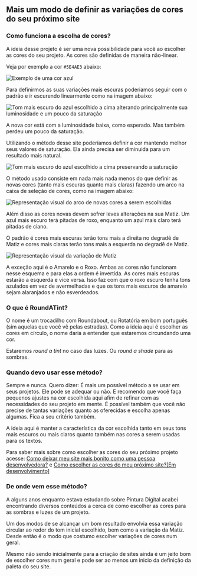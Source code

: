 
## Mais um modo de definir as variações de cores do seu próximo site

### Como funciona a escolha de cores?

A ideia desse projeto é ser uma nova possibilidade para você ao escolher as cores do seu projeto.
As cores são definidas de maneira não-linear.

Veja por exemplo a cor `#5E4AE3` <ColorPreview colorHex="#5E4AE3" className="insideText" /> abaixo:

![Exemplo de uma cor azul](/images/cor_original.jpg)

Para definirmos as suas variações mais escuras poderiamos seguir com o padrão e ir escurendo linearmente como na imagem abaixo:

![Tom mais escuro do azul escolhido a cima alterando principalmente sua luminosidade e um pouco da saturação](/images/cor_escura_padrao.jpg)

A nova cor está com a luminosidade baixa, como esperado. Mas também perdeu um pouco da saturação.

Utilizando o método desse site poderíamos definir a cor mantendo melhor seus valores de saturação. Ela ainda precisa ser diminuida para um resultado mais natural.

![Tom mais escuro do azul escolhido a cima preservando a saturação](/images/cor_escura_roundatint.jpg)

O método usado consiste em nada mais nada menos do que definir as novas cores (tanto mais escuras quanto mais claras) fazendo um arco na caixa de seleção de cores, como na imagem abaixo:

![Representação visual do arco de novas cores a serem escolhidas](/images/esquema_visual_roundatint.jpg)

Além disso as cores novas devem sofrer leves alterações na sua Matiz. Um azul mais escuro terá pitadas de roxo, enquanto um azul mais claro terá pitadas de ciano.

O padrão é cores mais escuras terão tons mais a direita no degradê de Matiz e cores mais claras terão tons mais a esquerda no degradê de Matiz.

![Representação visual da variação de Matiz](/images/esquema_visual_variacao_matiz.jpg)

A exceção aqui é o Amarelo e o Roxo. Ambas as cores não funcionam nesse esquema e para elas a ordem é invertida. As cores mais escuras estarão a esquerda e vice versa.
Isso faz com que o roxo escuro tenha tons azulados em vez de avermelhadas e que os tons mais escuros de amarelo sejam alaranjados e não esverdeados.

### O que é RoundATint?

O nome é um trocadilho com Roundabout, ou Rotatória em bom português (sim aquelas que você vê pelas estradas). Como a ideia aqui é escolher as cores em círculo, o nome daria a entender que estaremos circundando uma cor.

Estaremos _round a tint_ no caso das luzes. Ou _round a shade_ para as sombras.

### Quando devo usar esse método?

Sempre e nunca. Quero dizer: É mais um possível método a se usar em seus projetos. Ele pode se adequar ou não. E recomendo que você faça pequenos ajustes na cor escolhida aqui afim de refinar com as necessidades do seu projeto em mente.
É possível também que você não precise de tantas variações quanto as oferecidas e escolha apenas algumas. Fica a seu critério também.

A ideia aqui é manter a característica da cor escolhida tanto em seus tons mais escuros ou mais claros quanto também nas cores a serem usadas para os textos.

Para saber mais sobre como escolher as cores do seu próximo projeto acesse: [Como deixar meu site mais bonito como uma pessoa desenvolvedora?](https://www.emanuelandrade.com.br/blog/como-deixar-meu-site-mais-bonito/) e [Como escolher as cores do meu próximo site?[Em desenvolvimento]](https://www.emanuelandrade.com.br/blog/)

### De onde vem esse método?

A alguns anos enquanto estava estudando sobre Pintura Digital acabei encontrando diversos conteúdos a cerca de como escolher as cores para as sombras e luzes de um projeto.

Um dos modos de se alcançar um bom resultado envolvia essa variação circular ao redor do tom inicial escolhido, bem como a variação da Matiz. Desde então é o modo que costumo escolher variações de cores num geral.

Mesmo não sendo inicialmente para a criação de sites ainda é um jeito bom de escolher cores num geral e pode ser ao menos um inicio da definição da paleta do seu site.
